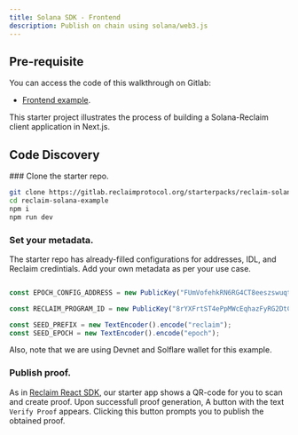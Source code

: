 ```yaml
---
title: Solana SDK - Frontend
description: Publish on chain using solana/web3.js
---
```



## Pre-requisite

You can access the code of this walkthrough on Gitlab:

- [Frontend example](https://gitlab.reclaimprotocol.org/starterpacks/reclaim-solana-example).

This starter project illustrates the process of building a Solana-Reclaim client application in Next.js.


## Code Discovery

<Steps>
### Clone the starter repo.

```bash copy
git clone https://gitlab.reclaimprotocol.org/starterpacks/reclaim-solana-example
cd reclaim-solana-example
npm i 
npm run dev
```

### Set your metadata.

The starter repo has already-filled configurations for addresses, IDL, and Reclaim credintials. Add your own metadata as per your use case.
```js copy 

const EPOCH_CONFIG_ADDRESS = new PublicKey("FUmVofehkRN6RG4CT8eeszswuqtDcZbCgVKMCQFLvgfY");

const RECLAIM_PROGRAM_ID = new PublicKey("8rYXFrtST4ePpMWcEqhazFyRG2DtCUqgtFmKT7FdjRyp");

const SEED_PREFIX = new TextEncoder().encode("reclaim");
const SEED_EPOCH = new TextEncoder().encode("epoch");

```

Also, note that we are using Devnet and Solflare wallet for this example.
### Publish proof.


As in [Reclaim React SDK](../web/frontend), our starter app shows a QR-code for you to scan and create proof. Upon successfull proof generation, A button with the text `Verify Proof` appears. Clicking this button prompts you to publish the obtained proof. 

</Steps>


